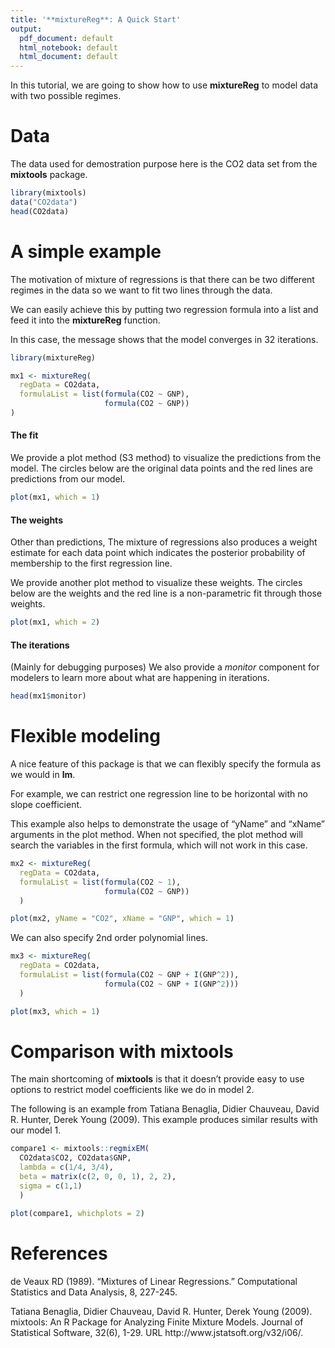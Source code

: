 ```yaml
---
title: '**mixtureReg**: A Quick Start'
output:
  pdf_document: default
  html_notebook: default
  html_document: default
---
```


In this tutorial, we are going to show how to use **mixtureReg** to model data with two possible regimes.

# Data
The data used for demostration purpose here is the CO2 data set from the **mixtools** package.
```r
library(mixtools)
data("CO2data")
head(CO2data)
```


# A simple example
The motivation of mixture of regressions is that there can be two different regimes in the data so we want to fit two lines through the data.

We can easily achieve this by putting two regression formula into a list and feed it into the **mixtureReg** function.

In this case, the message shows that the model converges in 32 iterations.

```r
library(mixtureReg)

mx1 <- mixtureReg(
  regData = CO2data,
  formulaList = list(formula(CO2 ~ GNP),
                     formula(CO2 ~ GNP))
)
```

#### The fit
We provide a plot method (S3 method) to visualize the predictions from the model.
The circles below are the original data points and the red lines are predictions from our model.
```r
plot(mx1, which = 1)
```

#### The weights
Other than predictions, The mixture of regressions also produces a weight estimate for each data point which indicates the posterior probability of membership to the first regression line.

We provide another plot method to visualize these weights.
The circles below are the weights and the red line is a non-parametric fit through those weights.
```r
plot(mx1, which = 2)
```

#### The iterations
(Mainly for debugging purposes) We also provide a *monitor* component for modelers to learn more about what are happening in iterations.

```r
head(mx1$monitor)
```


# Flexible modeling
A nice feature of this package is that we can flexibly specify the formula as we would in **lm**.

For example, we can restrict one regression line to be horizontal with no slope coefficient.

This example also helps to demonstrate the usage of "yName" and "xName" arguments in the plot method.
When not specified, the plot method will search the variables in the first formula, which will not work in this case.

```r
mx2 <- mixtureReg(
  regData = CO2data,
  formulaList = list(formula(CO2 ~ 1),
                     formula(CO2 ~ GNP))
  )

plot(mx2, yName = "CO2", xName = "GNP", which = 1)
```

We can also specify 2nd order polynomial lines.
```r
mx3 <- mixtureReg(
  regData = CO2data,
  formulaList = list(formula(CO2 ~ GNP + I(GNP^2)),
                     formula(CO2 ~ GNP + I(GNP^2)))
  )

plot(mx3, which = 1)
```

# Comparison with **mixtools**
The main shortcoming of **mixtools** is that it doesn't provide easy to use options to restrict model coefficients like we do in model 2.

The following is an example from Tatiana Benaglia, Didier Chauveau, David R. Hunter, Derek Young (2009).
This example produces similar results with our model 1.

```r
compare1 <- mixtools::regmixEM(
  CO2data$CO2, CO2data$GNP,
  lambda = c(1/4, 3/4),
  beta = matrix(c(2, 0, 0, 1), 2, 2),
  sigma = c(1,1)
  )

plot(compare1, whichplots = 2)
```

# References

de Veaux RD (1989). "Mixtures of Linear Regressions." Computational Statistics and Data Analysis, 8, 227-245.

Tatiana Benaglia, Didier Chauveau, David R. Hunter, Derek Young (2009). mixtools: An R Package for Analyzing Finite Mixture Models. Journal of Statistical Software, 32(6), 1-29. URL http://www.jstatsoft.org/v32/i06/.